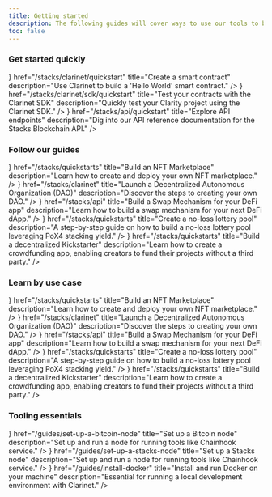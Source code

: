 ```yaml
---
title: Getting started
description: The following guides will cover ways to use our tools to build your Stacks powered dApps.
toc: false
---
```



### <span className='font-light'>Get started</span> <span className='inline-flex items-center'>quickly <ChevronRight className='ml-1' /></span>

<Cards className='sm:grid-cols-3'>
  <Card
    icon={<Play className='text-primary' />}
    href="/stacks/clarinet/quickstart"
    title="Create a smart contract"
    description="Use Clarinet to build a 'Hello World' smart contract."
  />
  <Card
    icon={<Terminal className='text-primary' />}
    href="/stacks/clarinet/sdk/quickstart"
    title="Test your contracts with the Clarinet SDK"
    description="Quickly test your Clarity project using the Clarinet SDK."
  />
  <Card
    icon={<Database className='text-primary' />}
    href="/stacks/api/quickstart"
    title="Explore API endpoints"
    description="Dig into our API reference documentation for the Stacks Blockchain API."
  />
</Cards>

### <span className='font-light'>Follow our</span> <span className='inline-flex items-center'>guides <ChevronRight className='ml-1' /></span>

<Cards className='sm:grid-cols-3'>
  <Card
    icon={<Store className='text-primary' />}
    href="/stacks/quickstarts"
    title="Build an NFT Marketplace"
    description="Learn how to create and deploy your own NFT marketplace."
  />
  <Card
    icon={<Scale className='text-primary' />}
    href="/stacks/clarinet"
    title="Launch a Decentralized Autonomous Organization (DAO)"
    description="Discover the steps to creating your own DAO."
  />
  <Card
    icon={<ArrowLeftRight className='text-primary' />}
    href="/stacks/api"
    title="Build a Swap Mechanism for your DeFi app"
    description="Learn how to build a swap mechanism for your next DeFi dApp."
  />
  <Card
    icon={<Ticket className='text-primary' />}
    href="/stacks/quickstarts"
    title="Create a no-loss lottery pool"
    description="A step-by-step guide on how to build a no-loss lottery pool leveraging PoX4 stacking yield."
  />
  <Card
    icon={<Banknote className='text-primary' />}
    href="/stacks/quickstarts"
    title="Build a decentralized Kickstarter"
    description="Learn how to create a crowdfunding app, enabling creators to fund their projects without a third party."
  />
</Cards>

### <span className='font-light'>Learn by</span> <span className='inline-flex items-center'>use case <ChevronRight className='ml-1' /></span>

<Cards className='sm:grid-cols-3'>
  <Card
    icon={<Store className='text-primary' />}
    href="/stacks/quickstarts"
    title="Build an NFT Marketplace"
    description="Learn how to create and deploy your own NFT marketplace."
  />
  <Card
    icon={<Scale className='text-primary' />}
    href="/stacks/clarinet"
    title="Launch a Decentralized Autonomous Organization (DAO)"
    description="Discover the steps to creating your own DAO."
  />
  <Card
    icon={<ArrowLeftRight className='text-primary' />}
    href="/stacks/api"
    title="Build a Swap Mechanism for your DeFi app"
    description="Learn how to build a swap mechanism for your next DeFi dApp."
  />
  <Card
    icon={<Ticket className='text-primary' />}
    href="/stacks/quickstarts"
    title="Create a no-loss lottery pool"
    description="A step-by-step guide on how to build a no-loss lottery pool leveraging PoX4 stacking yield."
  />
  <Card
    icon={<Banknote className='text-primary' />}
    href="/stacks/quickstarts"
    title="Build a decentralized Kickstarter"
    description="Learn how to create a crowdfunding app, enabling creators to fund their projects without a third party."
  />
</Cards>

### <span className='font-light'>Tooling </span> <span className='inline-flex items-center'>essentials <ChevronRight className='ml-1' /></span>

<Cards className='sm:grid-cols-3'>
  <Card
    icon={<Store className='text-primary' />}
    href="/guides/set-up-a-bitcoin-node"
    title="Set up a Bitcoin node"
    description="Set up and run a node for running tools like Chainhook service."
  />
  <Card
    icon={<ArrowLeftRight className='text-primary' />}
    href="/guides/set-up-a-stacks-node"
    title="Set up a Stacks node"
    description="Set up and run a node for running tools like Chainhook service."
  />
  <Card
    icon={<Scale className='text-primary' />}
    href="/guides/install-docker"
    title="Install and run Docker on your machine"
    description="Essential for running a local development environment with Clarinet."
  />
</Cards>